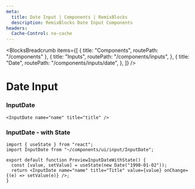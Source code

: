 ```yaml
---
meta:
  title: Date Input | Components | RemixBlocks
  description: RemixBlocks Date Input Components
headers:
  Cache-Control: no-cache
---
```



<BlocksBreadcrumb
  items={[
    { title: "Components", routePath: "/components" },
    {
      title: "Inputs",
      routePath: "/components/inputs",
    },
    {
      title: "Date",
      routePath: "/components/inputs/date",
    },
  ]}
/>

# Date Input


### InputDate

<PreviewInputDate />

```tsx
<InputDate name="name" title="title" />
```


### InputDate - with State

<PreviewInputDateWithState />

```tsx
import { useState } from "react";
import InputDate from "~/components/ui/input/InputDate";

export default function PreviewInputDateWithState() {
  const [value, setValue] = useState(new Date("1990-01-02"));
  return <InputDate name="name" title="Title" value={value} onChange={(e) => setValue(e)} />;
}
```
